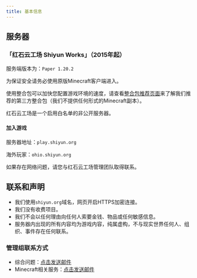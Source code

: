 ```yaml
---
title: 基本信息
---
```


## 服务器

### 「红石云工场 Shiyun Works」（2015年起）

服务端版本为：`Paper 1.20.2`

为保证安全请务必使用原版Minecraft客户端进入。

使用整合包可以加快您配置游戏环境的速度，请查看[整合包推荐页面](https://go.shiyun.org/pages/modpack/)来了解我们推荐的第三方整合包（我们不提供任何形式的Minecraft副本）。

红石云工场是一个启用白名单的非公开服务器。

#### 加入游戏

服务器地址：`play.shiyun.org`

海外玩家：`ohio.shiyun.org`

如果存在网络问题，请您与红石云工场管理团队取得联系。

## 联系和声明

- 我们使用`shiyun.org`域名，网页开启HTTPS加密连接。
- 我们没有收费项目。
- 我们不会以任何理由向任何人索要金钱、物品或任何敏感信息。
- 服务器内出现的所有内容均为游戏内容，纯属虚构，不与现实世界任何人、组织、事件存在任何联系。

### 管理组联系方式

- 综合问题：[点击发送邮件](mailto:scchan@shiyun.org)
- Minecraft相关服务：[点击发送邮件](mailto:si@shiyun.org)